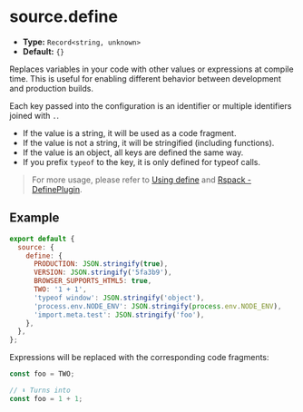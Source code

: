 # source.define

- **Type:** `Record<string, unknown>`
- **Default:** `{}`

Replaces variables in your code with other values or expressions at compile time. This is useful for enabling different behavior between development and production builds.

Each key passed into the configuration is an identifier or multiple identifiers joined with `.`.

- If the value is a string, it will be used as a code fragment.
- If the value is not a string, it will be stringified (including functions).
- If the value is an object, all keys are defined the same way.
- If you prefix `typeof` to the key, it is only defined for typeof calls.

> For more usage, please refer to [Using define](/guide/advanced/env-vars#using-define) and [Rspack - DefinePlugin](https://rspack.rs/plugins/webpack/define-plugin).

## Example

```js
export default {
  source: {
    define: {
      PRODUCTION: JSON.stringify(true),
      VERSION: JSON.stringify('5fa3b9'),
      BROWSER_SUPPORTS_HTML5: true,
      TWO: '1 + 1',
      'typeof window': JSON.stringify('object'),
      'process.env.NODE_ENV': JSON.stringify(process.env.NODE_ENV),
      'import.meta.test': JSON.stringify('foo'),
    },
  },
};
```

Expressions will be replaced with the corresponding code fragments:

```js
const foo = TWO;

// ⬇️ Turns into
const foo = 1 + 1;
```
